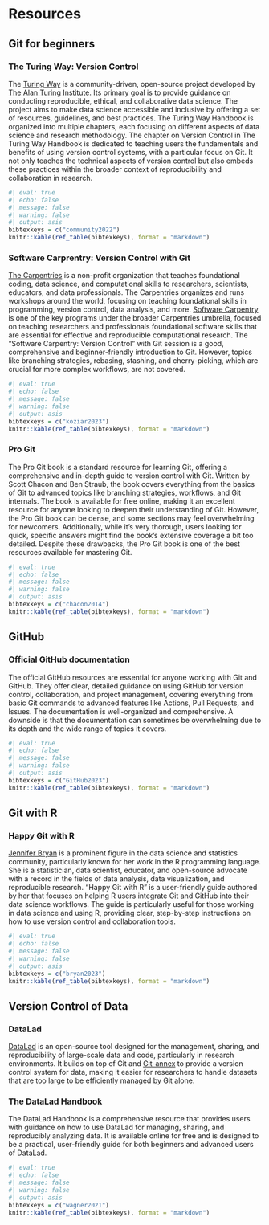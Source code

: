 # Resources {.unnumbered}

## Git for beginners

### The Turing Way: Version Control

The [Turing Way](https://www.turing.ac.uk/research/research-projects/turing-way) is a community-driven, open-source project developed by [The Alan Turing Institute](https://www.turing.ac.uk).
Its primary goal is to provide guidance on conducting reproducible, ethical, and collaborative data science.
The project aims to make data science accessible and inclusive by offering a set of resources, guidelines, and best practices.
The Turing Way Handbook is organized into multiple chapters, each focusing on different aspects of data science and research methodology.
The chapter on Version Control in The Turing Way Handbook is dedicated to teaching users the fundamentals and benefits of using version control systems, with a particular focus on Git.
It not only teaches the technical aspects of version control but also embeds these practices within the broader context of reproducibility and collaboration in research.

```r
#| eval: true
#| echo: false
#| message: false
#| warning: false
#| output: asis
bibtexkeys = c("community2022")
knitr::kable(ref_table(bibtexkeys), format = "markdown")
```

### Software Carprentry: Version Control with Git

[The Carpentries](https://carpentries.org) is a non-profit organization that teaches foundational coding, data science, and computational skills to researchers, scientists, educators, and data professionals.
The Carpentries organizes and runs workshops around the world, focusing on teaching foundational skills in programming, version control, data analysis, and more.
[Software Carpentry](https://software-carpentry.org/lessons/index.html) is one of the key programs under the broader Carpentries umbrella, focused on teaching researchers and professionals foundational software skills that are essential for effective and reproducible computational research.
The "Software Carpentry: Version Control" with Git session is a good, comprehensive and beginner-friendly introduction to Git.
However, topics like branching strategies, rebasing, stashing, and cherry-picking, which are crucial for more complex workflows, are not covered. 

```r
#| eval: true
#| echo: false
#| message: false
#| warning: false
#| output: asis
bibtexkeys = c("koziar2023")
knitr::kable(ref_table(bibtexkeys), format = "markdown")
```

### Pro Git

The Pro Git book is a standard resource for learning Git, offering a comprehensive and in-depth guide to version control with Git.
Written by Scott Chacon and Ben Straub, the book covers everything from the basics of Git to advanced topics like branching strategies, workflows, and Git internals.
The book is available for free online, making it an excellent resource for anyone looking to deepen their understanding of Git.
However, the Pro Git book can be dense, and some sections may feel overwhelming for newcomers.
Additionally, while it's very thorough, users looking for quick, specific answers might find the book's extensive coverage a bit too detailed.
Despite these drawbacks, the Pro Git book is one of the best resources available for mastering Git.

```r
#| eval: true
#| echo: false
#| message: false
#| warning: false
#| output: asis
bibtexkeys = c("chacon2014")
knitr::kable(ref_table(bibtexkeys), format = "markdown")
```

## GitHub 

### Official GitHub documentation

The official GitHub resources are essential for anyone working with Git and GitHub.
They offer clear, detailed guidance on using GitHub for version control, collaboration, and project management, covering everything from basic Git commands to advanced features like Actions, Pull Requests, and Issues.
The documentation is well-organized and comprehensive.
A downside is that the documentation can sometimes be overwhelming due to its depth and the wide range of topics it covers.

```r
#| eval: true
#| echo: false
#| message: false
#| warning: false
#| output: asis
bibtexkeys = c("GitHub2023")
knitr::kable(ref_table(bibtexkeys), format = "markdown")
```

## Git with R

### Happy Git with R

[Jennifer Bryan](https://jennybryan.org) is a prominent figure in the data science and statistics community, particularly known for her work in the R programming language.
She is a statistician, data scientist, educator, and open-source advocate with a record in the fields of data analysis, data visualization, and reproducible research.
"Happy Git with R" is a user-friendly guide authored by her that focuses on helping R users integrate Git and GitHub into their data science workflows.
The guide is particularly useful for those working in data science and using R, providing clear, step-by-step instructions on how to use version control and collaboration tools.

```r
#| eval: true
#| echo: false
#| message: false
#| warning: false
#| output: asis
bibtexkeys = c("bryan2023")
knitr::kable(ref_table(bibtexkeys), format = "markdown")
```

## Version Control of Data

### DataLad

[DataLad](https://www.datalad.org) is an open-source tool designed for the management, sharing, and reproducibility of large-scale data and code, particularly in research environments.
It builds on top of Git and [Git-annex](https://git-annex.branchable.com) to provide a version control system for data, making it easier for researchers to handle datasets that are too large to be efficiently managed by Git alone.

### The DataLad Handbook

The DataLad Handbook is a comprehensive resource that provides users with guidance on how to use DataLad for managing, sharing, and reproducibly analyzing data.
It is available online for free and is designed to be a practical, user-friendly guide for both beginners and advanced users of DataLad.

```r
#| eval: true
#| echo: false
#| message: false
#| warning: false
#| output: asis
bibtexkeys = c("wagner2021")
knitr::kable(ref_table(bibtexkeys), format = "markdown")
```
